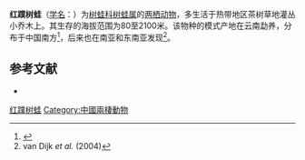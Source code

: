 {{Speciesbox
| image = Rhacophorus rhodopus, back.jpg
| image_caption =摄于[[普甲敦国家公园|普甲敦国家公园]]
| genus = Rhacophorus
| species = rhodopus
| authority = Liu & Hu, 1960
| synonyms = * ''Rhacophorus namdaphaensis'' <small>Sarkar & Sanyal, 1985</small>
}}

'''红蹼树蛙'''（[[学名|学名]]：{{lang|la|''Rhacophorus rhodopus''}}）为[[树蛙科|树蛙科]][[树蛙属|树蛙属]]的[[两栖动物|两栖动物]]，多生活于热带地区茶树草地灌丛小乔木上。其生存的海拔范围为80至2100米。该物种的模式产地在云南勐养，分布于中国南方<ref name='id5047'>{{cite web| url =http://www.bioinfo.cn/db05/BjdwSpecies.php?action=view&id=5047| title =红蹼树蛙| work =《中国动物物种编目数据库》| publisher =中国科学院微生物研究所| author =中国科学院动物研究所| accessdate =2009-04-11| deadurl =yes| archiveurl =https://web.archive.org/web/20160305040615/http://www.bioinfo.cn/db05/BjdwSpecies.php?action=view&id=5047| archivedate =2016-03-05}}</ref>，后来也在南亚和东南亚发现<ref>van Dijk ''et al.'' (2004)</ref>。

== 参考文献 ==
{{reflist}}
* {{cite iucn|author=van Dijk, P.P.|author2=Wogan, G.|author3=Liang, F.|author4=Lau, M.W.N.|author5=Dutta, S.|author6=Bordoloi, Sabitry|author7=Roy, D.|author8=Lau, M.W.N.|author9=Shunqing, L.|author10=Datong, Y.|last-author-amp=yes|year=2004|url=https://www.iucnredlist.org/details/58981/0|title=''Rhacophorus bipunctatus''|access-date=23 July 2007|ref=harv}}
{{Wikispecies|Rhacophorus rhodopus}}
{{Taxonbar|from=Q2707430}}

[[Category:树蛙属|红蹼树蛙]]
[[Category:中國兩棲動物|Category:中國兩棲動物]]


{{amphibian-stub}}